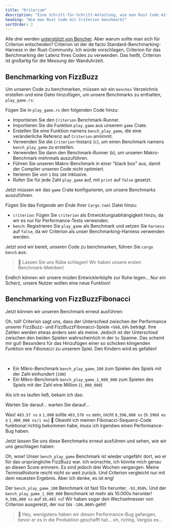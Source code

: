 ```yaml
---
title: "Kriterium"
description: "Eine Schritt-für-Schritt-Anleitung, wie man Rust Code mit Criterion benchmarkt"
heading: "Wie man Rust Code mit Criterion benchmarkt"
sortOrder: 2
---
```



<Benchmarking />

<WhatIsRust />

<FizzBuzzRust />

<StepByStepRust />

<MicroVsMacro />

<BenchmarkingRust />

Alle drei werden [unterstützt von Bencher](/docs/de/explanation/adapters/). Aber warum sollte man sich für Criterion entscheiden?
Criterion ist der de facto Standard-Benchmarking-Harness in der Rust-Community.
Ich würde vorschlagen, Criterion für das Benchmarking der Latenz Ihres Codes zu verwenden.
Das heißt, Criterion ist großartig für die Messung der Wanduhrzeit.

<FizzBuzzRefactor />

## Benchmarking von FizzBuzz

Um unseren Code zu benchmarken, müssen wir ein `benches` Verzeichnis erstellen und eine Datei hinzufügen, um unsere Benchmarks zu enthalten, `play_game.rs`:

<GameBenchesTree />

Fügen Sie in `play_game.rs` den folgenden Code hinzu:

<FizzBuzzRefactorBenchesCode />

- Importieren Sie den `Criterion` Benchmark-Runner.
- Importieren Sie die Funktion `play_game` aus unserem `game` Crate.
- Erstellen Sie eine Funktion namens `bench_play_game`, die eine veränderliche Referenz auf `Criterion` annimmt.
- Verwenden Sie die `Criterion`-Instanz (`c`), um einen Benchmark namens `bench_play_game` zu erstellen.
- Verwenden Sie dann den Benchmark-Runner (`b`), um unseren Makro-Benchmark mehrmals auszuführen.
- Führen Sie unseren Makro-Benchmark in einer "black box" aus, damit der Compiler unseren Code nicht optimiert.
- Iterieren Sie von `1` bis `100` inklusive.
- Rufen Sie für jede Zahl `play_game` auf, mit `print` auf `false` gesetzt.

Jetzt müssen wir das `game` Crate konfigurieren, um unsere Benchmarks auszuführen.

Fügen Sie das Folgende am _Ende_ Ihrer `Cargo.toml` Datei hinzu:

<GameCargoToml />

- `criterion`: Fügen Sie `criterion` als Entwicklungsabhängigkeit hinzu, da wir es nur für Performance-Tests verwenden.
- `bench`: Registrieren Sie `play_game` als Benchmark und setzen Sie `harness` auf `false`, da wir Criterion als unser Benchmarking-Harness verwenden werden.

Jetzt sind wir bereit, unseren Code zu benchmarken, führen Sie `cargo bench` aus:

<BenchPlayGameOutput />

> 🐰 Lassen Sie uns Rübe schlagen! Wir haben unsere ersten Benchmark-Metriken!

Endlich können wir unsere müden Entwicklerköpfe zur Ruhe legen...
Nur ein Scherz, unsere Nutzer wollen eine neue Funktion!

<FizzBuzzFibonacciRust>
  <PlayGameRustCode />
</FizzBuzzFibonacciRust>

## Benchmarking von FizzBuzzFibonacci

Jetzt können wir unseren Benchmark erneut ausführen:

<BenchPlayGameFibonacciOutput />

Oh, toll! Criterion sagt uns, dass der Unterschied zwischen der Performance unserer FizzBuzz- und FizzBuzzFibonacci-Spiele `+568,69%` beträgt.
Ihre Zahlen werden etwas anders sein als meine.
Jedoch ist der Unterschied zwischen den beiden Spielen wahrscheinlich in der `5x` Spanne.
Das scheint mir gut! Besonders für das Hinzufügen einer so schicken klingenden Funktion wie _Fibonacci_ zu unserem Spiel.
Den Kindern wird es gefallen!

<FizzBuzzFibonacciOpenRust>
  <FizzBuzzFibonacciOpenRustCode />
</FizzBuzzFibonacciOpenRust>

<TheEnd />

<br />

<OnFire />

<BenchPlayGameOnFireCode />

- Ein Mikro-Benchmark `bench_play_game_100` zum Spielen des Spiels mit der Zahl einhundert (`100`)
- Ein Mikro-Benchmark `bench_play_game_1_000_000` zum Spielen des Spiels mit der Zahl eine Million (`1_000_000`)

Als ich es laufen ließ, bekam ich das:

<BenchPlayGameOnFireOutputStart />

Warten Sie darauf... warten Sie darauf...

<BenchPlayGameOnFireOutput />

Was! `403.57 ns` x `1,000` sollte `403,570 ns` sein, nicht `9,596,800 ns` (`9.5968 ms` x `1_000_000 ns/1 ms`) 🤯
Obwohl ich meinen Fibonacci-Sequenz-Code funktional richtig bekommen habe, muss ich irgendwo einen Performance-Bug haben.

<FizzBuzzFibonacciFixRust />

Jetzt lassen Sie uns diese Benchmarks erneut ausführen und sehen, wie wir uns geschlagen haben:

<BenchPlayGameFixOutput />

Oh, wow! Unser `bench_play_game` Benchmark ist wieder ungefähr dort, wo er für das ursprüngliche FizzBuzz war.
Ich wünschte, ich könnte mich genau an diesen Score erinnern. Es sind jedoch drei Wochen vergangen.
Meine Terminalhistorie reicht nicht so weit zurück.
Und Criterion vergleicht nur mit dem neuesten Ergebnis.
Aber ich denke, es ist eng!

Der `bench_play_game_100` Benchmark ist fast 10x herunter, `-93,950%`.
Und der `bench_play_game_1_000_000` Benchmark ist mehr als 10.000x herunter! `9,596,800 ns` auf `30,403 ns`!
Wir haben sogar den Wechselmesser von Criterion ausgereizt, der nur bis `-100,000%` geht!

> 🐰 Hey, wenigstens haben wir diesen Performance-Bug gefangen, bevor er es in die Produktion geschafft hat... oh, richtig. Vergiss es...

<CatchInCi />

<CatchInCiOutput />

<CatchInCiPlot />

<CatchInCiPlotRustBench title="Wie man Rust mit Criterion benchmarkt" />

<BencherFooter />

